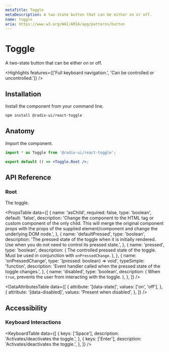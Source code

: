 ```yaml
---
metaTitle: Toggle
metaDescription: A two-state button that can be either on or off.
name: toggle
aria: https://www.w3.org/WAI/ARIA/apg/patterns/button
---
```


# Toggle

<Description>A two-state button that can be either on or off.</Description>

<HeroContainer>
  <ToggleDemo />
</HeroContainer>

<HeroCodeBlock folder="Toggle" />

<Highlights
  features={['Full keyboard navigation.', 'Can be controlled or uncontrolled.']}
/>

## Installation

Install the component from your command line.

```bash
npm install @radix-ui/react-toggle
```

## Anatomy

Import the component.

```jsx
import * as Toggle from '@radix-ui/react-toggle';

export default () => <Toggle.Root />;
```

## API Reference

### Root

The toggle.

<PropsTable
  data={[
    {
      name: 'asChild',
      required: false,
      type: 'boolean',
      default: 'false',
      description:
        'Change the component to the HTML tag or custom component of the only child. This will merge the original component props with the props of the supplied element/component and change the underlying DOM node.',
    },
    {
      name: 'defaultPressed',
      type: 'boolean',
      description:
        'The pressed state of the toggle when it is initially rendered. Use when you do not need to control its pressed state.',
    },
    {
      name: 'pressed',
      type: 'boolean',
      description: (
        <span>
          The controlled pressed state of the toggle. Must be used in
          conjunction with <Code>onPressedChange</Code>.
        </span>
      ),
    },
    {
      name: 'onPressedChange',
      type: '(pressed: boolean) => void',
      typeSimple: 'function',
      description:
        'Event handler called when the pressed state of the toggle changes.',
    },
    {
      name: 'disabled',
      type: 'boolean',
      description: (
        <span>
          When <Code>true</Code>, prevents the user from interacting with the
          toggle.
        </span>
      ),
    },
  ]}
/>

<DataAttributesTable
  data={[
    {
      attribute: '[data-state]',
      values: ['on', 'off'],
    },
    {
      attribute: '[data-disabled]',
      values: 'Present when disabled',
    },
  ]}
/>

## Accessibility

### Keyboard Interactions

<KeyboardTable
  data={[
    {
      keys: ['Space'],
      description: 'Activates/deactivates the toggle.',
    },
    {
      keys: ['Enter'],
      description: 'Activates/deactivates the toggle.',
    },
  ]}
/>
